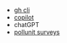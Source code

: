 - [gh cli](https://cli.github.com/manual/)
- [copilot](https://github.com/features/copilot)
- chatGPT
- [pollunit surveys](https://pollunit.com/en)
